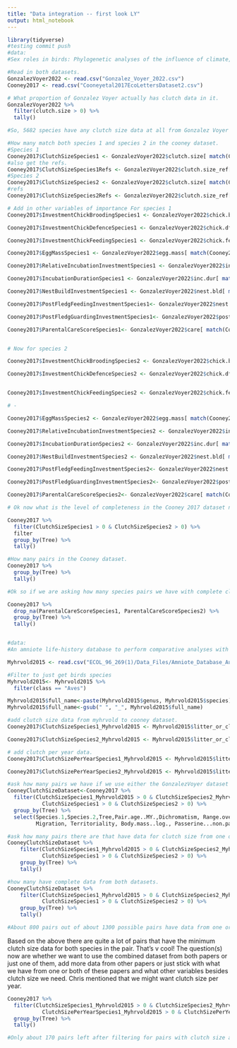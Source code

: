---
title: "Data integration -- first look LY"
output: html_notebook
---


```{r}
library(tidyverse)
#testing commit push 
#data:
#Sex roles in birds: Phylogenetic analyses of the influence of climate, life histories and social environment  https://doi.org/10.1111/ele.13938

#Read in both datasets.
GonzalezVoyer2022 <- read.csv("Gonzalez_Voyer_2022.csv")
Cooney2017 <- read.csv("Cooneyetal2017EcoLettersDataset2.csv")

# What proportion of Gonzalez Voyer actually has clutch data in it. 
GonzalezVoyer2022 %>%
  filter(clutch.size > 0) %>%
  tally()

#So, 5682 species have any clutch size data at all from Gonzalez Voyer 2022. Lets work with that for now. If each of these had a sister pair with complete data that also existed in the Cooney dataset then we'd have 2841 pairs. 

#How many match both species 1 and species 2 in the cooney dataset. 
#Species 1
Cooney2017$ClutchSizeSpecies1 <- GonzalezVoyer2022$clutch.size[ match(Cooney2017$Species.1, GonzalezVoyer2022$species)]
#also get the refs.
Cooney2017$ClutchSizeSpecies1Refs <- GonzalezVoyer2022$clutch.size_ref[ match(Cooney2017$Species.1, GonzalezVoyer2022$species)]
#Species 2
Cooney2017$ClutchSizeSpecies2 <- GonzalezVoyer2022$clutch.size[ match(Cooney2017$Species.2, GonzalezVoyer2022$species)]
#refs
Cooney2017$ClutchSizeSpecies2Refs <- GonzalezVoyer2022$clutch.size_ref[ match(Cooney2017$Species.2, GonzalezVoyer2022$species)]

# Add in other variables of importance For species 1
Cooney2017$InvestmentChickBroodingSpecies1 <- GonzalezVoyer2022$chick.brd_2[ match(Cooney2017$Species.1, GonzalezVoyer2022$species)]

Cooney2017$InvestmentChickDefenceSpecies1 <- GonzalezVoyer2022$chick.dfc_2[ match(Cooney2017$Species.1, GonzalezVoyer2022$species)]

Cooney2017$InvestmentChickFeedingSpecies1 <- GonzalezVoyer2022$chick.feed_2[ match(Cooney2017$Species.1, GonzalezVoyer2022$species)]

Cooney2017$EggMassSpecies1 <- GonzalezVoyer2022$egg.mass[ match(Cooney2017$Species.1, GonzalezVoyer2022$species)]

Cooney2017$RelativeIncubationInvestmentSpecies1 <- GonzalezVoyer2022$inc_2[ match(Cooney2017$Species.1, GonzalezVoyer2022$species)]

Cooney2017$IncubationDurationSpecies1 <- GonzalezVoyer2022$inc.dur[ match(Cooney2017$Species.1, GonzalezVoyer2022$species)]

Cooney2017$NestBuildInvestmentSpecies1 <- GonzalezVoyer2022$nest.bld[ match(Cooney2017$Species.1, GonzalezVoyer2022$species)]

Cooney2017$PostFledgFeedingInvestmentSpecies1<- GonzalezVoyer2022$nest.grd_2[ match(Cooney2017$Species.1, GonzalezVoyer2022$species)]

Cooney2017$PostFledgGuardingInvestmentSpecies1<- GonzalezVoyer2022$postf.grd_2[ match(Cooney2017$Species.1, GonzalezVoyer2022$species)]

Cooney2017$ParentalCareScoreSpecies1<- GonzalezVoyer2022$care[ match(Cooney2017$Species.1, GonzalezVoyer2022$species)]


# Now for species 2

Cooney2017$InvestmentChickBroodingSpecies2 <- GonzalezVoyer2022$chick.brd_2[ match(Cooney2017$Species.2, GonzalezVoyer2022$species)]

Cooney2017$InvestmentChickDefenceSpecies2 <- GonzalezVoyer2022$chick.dfc_2[ match(Cooney2017$Species.2, GonzalezVoyer2022$species)]


Cooney2017$InvestmentChickFeedingSpecies2 <- GonzalezVoyer2022$chick.feed_2[ match(Cooney2017$Species.2, GonzalezVoyer2022$species)]

# -

Cooney2017$EggMassSpecies2 <- GonzalezVoyer2022$egg.mass[ match(Cooney2017$Species.2, GonzalezVoyer2022$species)]

Cooney2017$RelativeIncubationInvestmentSpecies2 <- GonzalezVoyer2022$inc_2[match(Cooney2017$Species.2, GonzalezVoyer2022$species)]

Cooney2017$IncubationDurationSpecies2 <- GonzalezVoyer2022$inc.dur[ match(Cooney2017$Species.2, GonzalezVoyer2022$species)]

Cooney2017$NestBuildInvestmentSpecies2 <- GonzalezVoyer2022$nest.bld[ match(Cooney2017$Species.2, GonzalezVoyer2022$species)]

Cooney2017$PostFledgFeedingInvestmentSpecies2<- GonzalezVoyer2022$nest.grd_2[ match(Cooney2017$Species.2, GonzalezVoyer2022$species)]

Cooney2017$PostFledgGuardingInvestmentSpecies2<- GonzalezVoyer2022$postf.grd_2[ match(Cooney2017$Species.2, GonzalezVoyer2022$species)]

Cooney2017$ParentalCareScoreSpecies2<- GonzalezVoyer2022$care[ match(Cooney2017$Species.2, GonzalezVoyer2022$species)]

# Ok now what is the level of completeness in the Cooney 2017 dataset now that we've added those in. 

Cooney2017 %>%
  filter(ClutchSizeSpecies1 > 0 & ClutchSizeSpecies2 > 0) %>%
  filter
  group_by(Tree) %>%
  tally()

#How many pairs in the Cooney dataset. 
Cooney2017 %>%
  group_by(Tree) %>%
  tally()

#Ok so if we are asking how many species pairs we have with complete clutch data for both species in pair, and to get that for each random sample of tree, we tend to get about 650-700 species pairs for which there is complete data.

Cooney2017 %>% 
  drop_na(ParentalCareScoreSpecies1, ParentalCareScoreSpecies2) %>%
  group_by(Tree) %>%
  tally()



```



```{r - Amniote dataset}

#data:
#An amniote life-history database to perform comparative analyses with birds, mammals, and reptiles https://doi.org/10.1890/15-0846R.1

Myhrvold2015 <- read.csv("ECOL_96_269(1)/Data_Files/Amniote_Database_Aug_2015.csv")

#Filter to just get birds species
Myhrvold2015<- Myhrvold2015 %>% 
  filter(class == "Aves")

Myhrvold2015$full_name<-paste(Myhrvold2015$genus, Myhrvold2015$species)
Myhrvold2015$full_name<-gsub(" ", "_", Myhrvold2015$full_name)

#add clutch size data from myhrvold to cooney dataset.
Cooney2017$ClutchSizeSpecies1_Myhrvold2015 <- Myhrvold2015$litter_or_clutch_size_n[ match(Cooney2017$Species.1, Myhrvold2015$full_name)]

Cooney2017$ClutchSizeSpecies2_Myhrvold2015 <- Myhrvold2015$litter_or_clutch_size_n[ match(Cooney2017$Species.2, Myhrvold2015$full_name)]

# add clutch per year data.
Cooney2017$ClutchSizePerYearSpecies1_Myhrvold2015 <- Myhrvold2015$litters_or_clutches_per_y[ match(Cooney2017$Species.1, Myhrvold2015$full_name)]

Cooney2017$ClutchSizePerYearSpecies2_Myhrvold2015 <- Myhrvold2015$litters_or_clutches_per_y[ match(Cooney2017$Species.2, Myhrvold2015$full_name)]

#ask how many pairs we have if we use either the GonzalezVoyer dataset or Myhrvold datasets to get clutch information. 
CooneyClutchSizeDataset<-Cooney2017 %>%
  filter(ClutchSizeSpecies1_Myhrvold2015 > 0 & ClutchSizeSpecies2_Myhrvold2015 > 0 | 
           ClutchSizeSpecies1 > 0 & ClutchSizeSpecies2 > 0) %>%
  group_by(Tree) %>%
  select(Species.1,Species.2,Tree,Pair.age..MY.,Dichromatism, Range.overlap,Latitude..absolute.,
         Migration, Territoriality, Body.mass..log., Passerine...non.passerine, Geographic.region, ClutchSizeSpecies1, ClutchSizeSpecies2, ClutchSizeSpecies1_Myhrvold2015, ClutchSizeSpecies2_Myhrvold2015, )

#ask how many pairs there are that have data for clutch size from one or the other dataset.
CooneyClutchSizeDataset %>%
    filter(ClutchSizeSpecies1_Myhrvold2015 > 0 & ClutchSizeSpecies2_Myhrvold2015 > 0 | 
           ClutchSizeSpecies1 > 0 & ClutchSizeSpecies2 > 0) %>%
    group_by(Tree) %>%
    tally()

#how many have complete data from both datasets.
CooneyClutchSizeDataset %>%
    filter(ClutchSizeSpecies1_Myhrvold2015 > 0 & ClutchSizeSpecies2_Myhrvold2015 > 0 & 
           ClutchSizeSpecies1 > 0 & ClutchSizeSpecies2 > 0) %>%
    group_by(Tree) %>%
    tally()

#About 800 pairs out of about 1300 possible pairs have data from one or the other. About 550 pairs have full clutch size data from both datasets. 

```


Based on the above there are quite a lot of pairs that have the minimum clutch size data for both species in the pair. That's v cool! The question(s) now are whether we want to use the combined dataset from both papers or just one of them, add more data from other papers or just stick with what we have from one or both of these papers and what other variables besides clutch size we need. Chris mentioned that we might want clutch size per year.

```{r Clutch size per year}

Cooney2017 %>%
  filter(ClutchSizeSpecies1_Myhrvold2015 > 0 & ClutchSizeSpecies2_Myhrvold2015 > 0 & 
           ClutchSizePerYearSpecies1_Myhrvold2015 > 0 & ClutchSizePerYearSpecies2_Myhrvold2015 > 0) %>%
  group_by(Tree) %>%
  tally()

#Only about 170 pairs left after filtering for pairs with clutch size and clutch per year data. 

```

